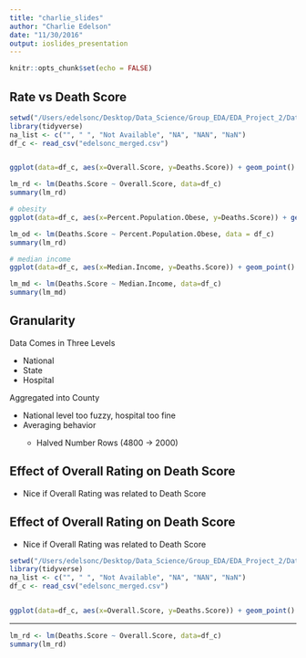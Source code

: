 ```yaml
---
title: "charlie_slides"
author: "Charlie Edelson"
date: "11/30/2016"
output: ioslides_presentation
---
```


```r
knitr::opts_chunk$set(echo = FALSE)

```


## Rate vs Death Score

```r
setwd("/Users/edelsonc/Desktop/Data_Science/Group_EDA/EDA_Project_2/Data_concise")
library(tidyverse)
na_list <- c("", " ", "Not Available", "NA", "NAN", "NaN")
df_c <- read_csv("edelsonc_merged.csv")


ggplot(data=df_c, aes(x=Overall.Score, y=Deaths.Score)) + geom_point() + geom_smooth(method='lm')

lm_rd <- lm(Deaths.Score ~ Overall.Score, data=df_c)
summary(lm_rd)

# obesity
ggplot(data=df_c, aes(x=Percent.Population.Obese, y=Deaths.Score)) + geom_point() + geom_smooth(method='lm')

lm_od <- lm(Deaths.Score ~ Percent.Population.Obese, data = df_c)
summary(lm_rd)

# median income
ggplot(data=df_c, aes(x=Median.Income, y=Deaths.Score)) + geom_point() + geom_smooth(method='lm')

lm_md <- lm(Deaths.Score ~ Median.Income, data=df_c) 
summary(lm_md)
```

## Granularity
Data Comes in Three Levels

- National
- State
- Hospital

Aggregated into County

<ul>
<li>National level too fuzzy, hospital too fine</li>
<li>Averaging behavior </li>
<ul>
  <li>Halved Number Rows (4800 $\rightarrow$ 2000)</li>
</ul>
</ul>

## Effect of Overall Rating on Death Score

- Nice if Overall Rating was related to Death Score

## Effect of Overall Rating on Death Score

- Nice if Overall Rating was related to Death Score

```r
setwd("/Users/edelsonc/Desktop/Data_Science/Group_EDA/EDA_Project_2/Data_concise")
library(tidyverse)
na_list <- c("", " ", "Not Available", "NA", "NAN", "NaN")
df_c <- read_csv("edelsonc_merged.csv")


ggplot(data=df_c, aes(x=Overall.Score, y=Deaths.Score)) + geom_point() + geom_smooth(method='lm') + xlab("Average County Overall Rating") + ylab("Death Score")
```

***

```r
lm_rd <- lm(Deaths.Score ~ Overall.Score, data=df_c)
summary(lm_rd)
```